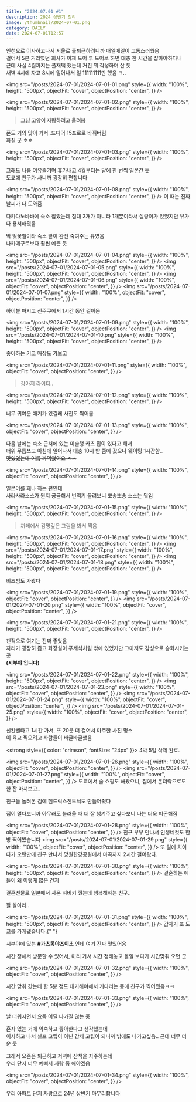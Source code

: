 ```yaml
---
title: "2024.07.01 #1"
description: 2024 상반기 정리
image: /thumbnail/2024-07-01.png
category: DAILY
date: 2024-07-01T12:57
---
```


인천으로 이사하고나서 서울로 출퇴근하려니까 매일매일이 고통스러웠음<br/>
걸어서 5분 거리였던 회사가 이제 도어 투 도어로 하면 대충 한 시간을 잡아야하다니<br/>
근데 사실 4월까지는 풀재택 했는데 거진 뭐 각성하며 산 듯<br/>
새벽 4시에 자고 8시에 일어나서 일 111111111만 했음 ㅋ..

<img
  src="/posts/2024-07-01/2024-07-01-01.png"
  style={{
    width: "100%",
    height: "500px",
    objectFit: "cover",
    objectPosition: "center",
  }}
/>

<img
  src="/posts/2024-07-01/2024-07-01-02.png"
  style={{
    width: "100%",
    height: "500px",
    objectFit: "cover",
    objectPosition: "center",
  }}
/>

> **그냥 고양이 자랑하려고 올려봄**

폰도 거의 맛이 가서..드디어 15프로로 바꿔버림<br/>
화질 굿 ㅎㅎ

<img
  src="/posts/2024-07-01/2024-07-01-03.png"
  style={{
    width: "100%",
    height: "500px",
    objectFit: "cover",
    objectPosition: "center",
  }}
/>

그래도 나름 여유즐기며 휴가내고 4월부터는 달에 한 번씩 일본간 듯<br/>
도쿄에 친구가 사니까 굉장히 편합니다<br/>

<img
  src="/posts/2024-07-01/2024-07-01-08.png"
  style={{
    width: "100%",
    height: "500px",
    objectFit: "cover",
    objectPosition: "center",
  }}
/>
이 때는 진짜 날씨가 다 도와줌

다카다노바바에 숙소 잡았는데 침대 2개가 아니라 1개뿐이라서
실랑이가 있었지만 뷰가 다 용서해줬음

딱 벚꽃철이라 숙소 앞이 완전 죽여주는 뷰였음<br/>
나카메구로보다 훨씬 예쁜 듯

<img
  src="/posts/2024-07-01/2024-07-01-04.png"
  style={{
    width: "100%",
    height: "500px",
    objectFit: "cover",
    objectPosition: "center",
  }}
/>
<img
  src="/posts/2024-07-01/2024-07-01-05.png"
  style={{
    width: "100%",
    height: "500px",
    objectFit: "cover",
    objectPosition: "center",
  }}
/>
<img
  src="/posts/2024-07-01/2024-07-01-06.png"
  style={{
    width: "100%",
    objectFit: "cover",
    objectPosition: "center",
  }}
/>
<img
  src="/posts/2024-07-01/2024-07-01-07.png"
  style={{
    width: "100%",
    objectFit: "cover",
    objectPosition: "center",
  }}
/>

하이볼 마시고 신주쿠에서 1시간 동안 걸어옴

<img
  src="/posts/2024-07-01/2024-07-01-09.png"
  style={{
    width: "100%",
    height: "500px",
    objectFit: "cover",
    objectPosition: "center",
  }}
/>
<img
  src="/posts/2024-07-01/2024-07-01-10.png"
  style={{
    width: "100%",
    height: "500px",
    objectFit: "cover",
    objectPosition: "center",
  }}
/>

좋아하는 키코 매장도 가보고

<img
  src="/posts/2024-07-01/2024-07-01-11.png"
  style={{
    width: "100%",
    objectFit: "cover",
    objectPosition: "center",
  }}
/>

> 강아지 라이더..

<img
  src="/posts/2024-07-01/2024-07-01-12.png"
  style={{
    width: "100%",
    height: "500px",
    objectFit: "cover",
    objectPosition: "center",
  }}
/>

너무 귀여운 애기가 있길래 사진도 찍어봄

<img
  src="/posts/2024-07-01/2024-07-01-13.png"
  style={{
    width: "100%",
    objectFit: "cover",
    objectPosition: "center",
  }}
/>

다음 날에는 숙소 근처에 있는 미슐랭 카츠 집이 있다고 해서<br/>
더위 무릅쓰고 아침에 일어나서 대충 10시 반 쯤에 갔으나 웨이팅 1시간함..<br/>
~~맛있었는데 이름 까먹었어요 ㅈㅅ~~<br/>

<img
  src="/posts/2024-07-01/2024-07-01-14.png"
  style={{
    width: "100%",
    objectFit: "cover",
    objectPosition: "center",
  }}
/>

일본어를 꽤나 하는 편인데<br/>
사라사라소스가 뭔지 궁금해서 번역기 돌려보니 뽀송뽀송 소스는 뭐임<br/>

<img
  src="/posts/2024-07-01/2024-07-01-15.png"
  style={{
    width: "100%",
    height: "500px",
    objectFit: "cover",
    objectPosition: "center",
  }}
/>

> 까페에서 감명깊은 그림을 봐서 찍음

<img
  src="/posts/2024-07-01/2024-07-01-16.png"
  style={{
    width: "100%",
    height: "500px",
    objectFit: "cover",
    objectPosition: "center",
  }}
/>
<img
  src="/posts/2024-07-01/2024-07-01-17.png"
  style={{
    width: "100%",
    height: "500px",
    objectFit: "cover",
    objectPosition: "center",
  }}
/>
<img
  src="/posts/2024-07-01/2024-07-01-18.png"
  style={{
    width: "100%",
    height: "500px",
    objectFit: "cover",
    objectPosition: "center",
  }}
/>

비즈빔도 가봤다

<img
  src="/posts/2024-07-01/2024-07-01-19.png"
  style={{
    width: "100%",
    objectFit: "cover",
    objectPosition: "center",
  }}
/>
<img
  src="/posts/2024-07-01/2024-07-01-20.png"
  style={{
    width: "100%",
    objectFit: "cover",
    objectPosition: "center",
  }}
/>

<img
  src="/posts/2024-07-01/2024-07-01-21.png"
  style={{
    width: "100%",
    height: "500px",
    objectFit: "cover",
    objectPosition: "center",
  }}
/>

갠적으로 여기는 진짜 좋았음<br/>
자리가 굉장히 좁고 화장실이 푸세식처럼 밖에 있었지만 그마저도 감성으로 승화시키는 곳<br/>
**(시부야 입니다)**

<img
  src="/posts/2024-07-01/2024-07-01-22.png"
  style={{
    width: "100%",
    height: "500px",
    objectFit: "cover",
    objectPosition: "center",
  }}
/>
<img
  src="/posts/2024-07-01/2024-07-01-23.png"
  style={{
    width: "100%",
    objectFit: "cover",
    objectPosition: "center",
  }}
/>
<img
  src="/posts/2024-07-01/2024-07-01-24.png"
  style={{
    width: "100%",
    objectFit: "cover",
    objectPosition: "center",
  }}
/>
<img
  src="/posts/2024-07-01/2024-07-01-25.png"
  style={{
    width: "100%",
    objectFit: "cover",
    objectPosition: "center",
  }}
/>

신칸센타고 1시간 가서, 또 20분 더 걸어서 마주한 사진 명소<br/>
이 육교 찍으려고 사람들이 바글바글했음<br/>

<strong style={{ color: "crimson", fontSize: "24px" }}>
  4박 5일 삭제 완료.
</strong>

<img
  src="/posts/2024-07-01/2024-07-01-26.png"
  style={{
    width: "100%",
    objectFit: "cover",
    objectPosition: "center",
  }}
/>
<img
  src="/posts/2024-07-01/2024-07-01-27.png"
  style={{
    width: "100%",
    objectFit: "cover",
    objectPosition: "center",
  }}
/>
도쿄에서 술 쇼핑도 해왔으니, 집에서 온더락으로도 한 잔 마셔보고..

친구들 놀러온 김에 헨드릭스진토닉도 만들어줬다

집이 멀다보니까 아무래도 놀러올 때 더 잘 챙겨주고 싶다보니 나는 더욱 피곤해짐

<img
  src="/posts/2024-07-01/2024-07-01-28.png"
  style={{
    width: "100%",
    objectFit: "cover",
    objectPosition: "center",
  }}
/>
친구 부부 만나서 인생네컷도 한 방 찍어봤습니다
<img
  src="/posts/2024-07-01/2024-07-01-29.png"
  style={{
    width: "100%",
    objectFit: "cover",
    objectPosition: "center",
  }}
/>
또 일에 치이다가 오랜만에 친구 만나서 망원한강공원에서 마곡까지 2시간 걸어왔다.

<img
  src="/posts/2024-07-01/2024-07-01-30.png"
  style={{
    width: "100%",
    height: "500px",
    objectFit: "cover",
    objectPosition: "center",
  }}
/>
결혼하는 애들이 왜 이렇게 많은 건지

결혼선물로 일본에서 사온 히비키 줬는데 행복해하는 친구..

잘 살아라..

<img
  src="/posts/2024-07-01/2024-07-01-31.png"
  style={{
    width: "100%",
    height: "500px",
    objectFit: "cover",
    objectPosition: "center",
  }}
/>
갑자기 또 도쿄를 가게됐습니다.{" "}

시부야에 있는 **#가츠동야즈이초** 인데 여기 진짜 맛있어용

시간 정해서 방문할 수 있어서, 미리 가서 시간 정해놓고 볼일 보다가 시간맞춰 오면 굿

<img
  src="/posts/2024-07-01/2024-07-01-32.png"
  style={{
    width: "100%",
    objectFit: "cover",
    objectPosition: "center",
  }}
/>

시간 맞춰 갔는데 한 5분 정도 대기해야해서 기다리는 중에 친구가 찍어줬음ㅋㅋ

<img
  src="/posts/2024-07-01/2024-07-01-33.png"
  style={{
    width: "100%",
    objectFit: "cover",
    objectPosition: "center",
  }}
/>

날 더워지면서 요즘 어딜 나가질 않는 중

혼자 있는 거에 익숙하고 좋아한다고 생각했는데<br/>
이사하고 나서 셀프 고립이 아닌 강제 고립이 되니까 밖에도 나가고싶음.. 근데 너무 더운 듯

그래서 요즘은 퇴근하고 저녁에 산책을 자주하는데<br/>
우리 단지 너무 예뻐서 자랑 좀 해야겠음

<img
  src="/posts/2024-07-01/2024-07-01-34.png"
  style={{
    width: "100%",
    objectFit: "cover",
    objectPosition: "center",
  }}
/>

우리 아파트 단지 자랑으로 24년 상반기 마무리합니다
